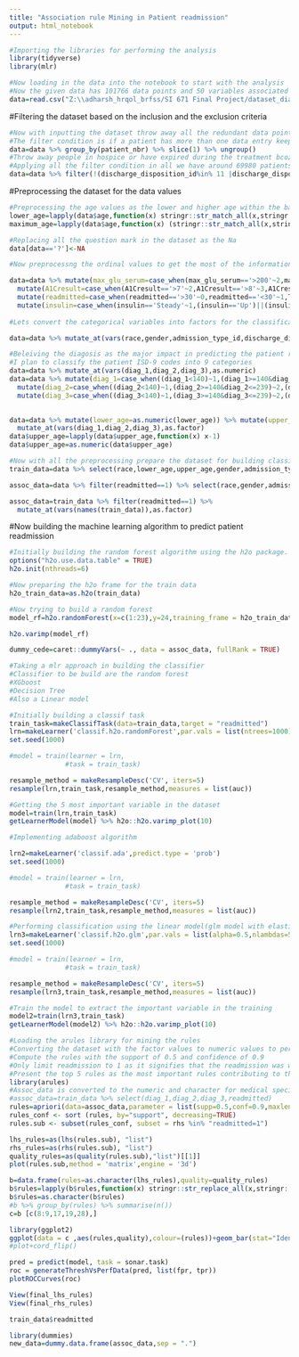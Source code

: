 ---
title: "Association rule Mining in Patient readmission"
output: html_notebook
---

```{r}
#Importing the libraries for performing the analysis
library(tidyverse)
library(mlr)

```

```{r}
#Now loading in the data into the notebook to start with the analysis
#Now the given data has 101766 data points and 50 variables associated with each names.
data=read.csv("Z:\\adharsh_hrqol_brfss/SI 671 Final Project/dataset_diabetes/diabetic_data.csv",stringsAsFactors = FALSE) %>% as.tibble()
```
#Filtering the dataset based on the inclusion and the exclusion criteria
```{r}
#Now with inputting the dataset throw away all the redundant data points so that the analysis can be carried forward
#The filter condition is if a patient has more than one data entry keep only the first entry
data=data %>% group_by(patient_nbr) %>% slice(1) %>% ungroup()
#Throw away people in hospice or have expired during the treatment bcoz they are in the exclusion criteria for the analysis
#Applying all the filter condition in all we have around 69980 patients in the dataset for the analysis.
data=data %>% filter(!(discharge_disposition_id%in% 11 |discharge_disposition_id%in% 13 | discharge_disposition_id%in% 14)) 

```
#Preprocessing the dataset for the data values
```{r}
#Preprocessing the age values as the lower and higher age within the bandwidth to increase the number of features
lower_age=lapply(data$age,function(x) stringr::str_match_all(x,stringr::regex('\\d+'))[[1]][1])
maximum_age=lapply(data$age,function(x) (stringr::str_match_all(x,stringr::regex('\\d+'))[[1]][2]))
```

```{r}
#Replacing all the question mark in the dataset as the Na
data[data=='?']<-NA
```

```{r}
#Now preprocessng the ordinal values to get the most of the information from them

data=data %>% mutate(max_glu_serum=case_when(max_glu_serum=='>200'~2,max_glu_serum=='>300'~3,max_glu_serum=='Norm'~1,TRUE~0)) %>% 
  mutate(A1Cresult=case_when(A1Cresult=='>7'~2,A1Cresult=='>8'~3,A1Cresult=='Norm'~1,TRUE~0)) %>% 
  mutate(readmitted=case_when(readmitted=='>30'~0,readmitted=='<30'~1,TRUE~0)) %>% 
  mutate(insulin=case_when(insulin=='Steady'~1,(insulin=='Up')||(insulin=='Down')~2,TRUE~0))
  
#Lets convert the categorical variables into factors for the classification problem.

data=data %>% mutate_at(vars(race,gender,admission_type_id,discharge_disposition_id,admission_source_id,medical_specialty,diag_1,diag_2,diag_3,change,diabetesMed,readmitted),as.factor)

```

```{r}
#Beleiving the diagosis as the major impact in predicting the patient readmission 
#I plan to classify the patient ISD-9 codes into 9 categories
data=data %>% mutate_at(vars(diag_1,diag_2,diag_3),as.numeric)
data=data %>% mutate(diag_1=case_when((diag_1<140)~1,(diag_1>=140&diag_1<=239)~2,(diag_1>=240&diag_1<280)~3,(diag_1>=280&diag_1<290)~4,(diag_1>=290&diag_1<320)~5,(diag_1>=320&diag_1<390)~6,(diag_1>=390&diag_1<460)~7,(diag_1>=460&diag_1<520)~8,(diag_1>=520&diag_1<580)~9,(diag_1>=580&&diag_1<630)~10,(diag_1>=630&diag_1<680)~11,(diag_1>=680&diag_1<710)~12,(diag_1>=710&diag_1<740)~13,(diag_1>=740&diag_1<760)~14,(diag_1>=760&diag_1<780)~15,(diag_1>=780&diag_1<800)~16,(diag_1>=800&diag_1<1000)~17,TRUE~18)) %>% 
  mutate(diag_2=case_when((diag_2<140)~1,(diag_2>=140&diag_2<=239)~2,(diag_2>=240&diag_2<280)~3,(diag_2>=280&diag_2<290)~4,(diag_2>=290&diag_2<320)~5,(diag_2>=320&diag_2<390)~6,(diag_2>=390&diag_2<460)~7,(diag_2>=460&diag_2<520)~8,(diag_2>=520&diag_2<580)~9,(diag_2>=580&&diag_2<630)~10,(diag_2>=630&diag_2<680)~11,(diag_2>=680&diag_2<710)~12,(diag_2>=710&diag_2<740)~13,(diag_2>=740&diag_2<760)~14,(diag_2>=760&diag_2<780)~15,(diag_2>=780&diag_2<800)~16,(diag_2>=800&diag_2<1000)~17,TRUE~18)) %>% 
  mutate(diag_3=case_when((diag_3<140)~1,(diag_3>=140&diag_3<=239)~2,(diag_3>=240&diag_3<280)~3,(diag_3>=280&diag_3<290)~4,(diag_3>=290&diag_3<320)~5,(diag_3>=320&diag_3<390)~6,(diag_3>=390&diag_3<460)~7,(diag_3>=460&diag_3<520)~8,(diag_3>=520&diag_3<580)~9,(diag_3>=580&&diag_3<630)~10,(diag_3>=630&diag_3<680)~11,(diag_3>=680&diag_3<710)~12,(diag_3>=710&diag_3<740)~13,(diag_3>=740&diag_3<760)~14,(diag_3>=760&diag_3<780)~15,(diag_3>=780&diag_3<800)~16,(diag_3>=800&diag_3<1000)~17,TRUE~18))
  
```
```{r}
data=data %>% mutate(lower_age=as.numeric(lower_age)) %>% mutate(upper_age=as.numeric(maximum_age)) %>% 
  mutate_at(vars(diag_1,diag_2,diag_3),as.factor)
data$upper_age=lapply(data$upper_age,function(x) x-1)
data$upper_age=as.numeric(data$upper_age)
```

```{r}
#Now with all the preprocessing prepare the dataset for building classification.
train_data=data %>% select(race,lower_age,upper_age,gender,admission_type_id,discharge_disposition_id,admission_source_id,time_in_hospital,medical_specialty,num_lab_procedures,num_procedures,num_medications,number_outpatient,number_emergency,number_inpatient,diag_1,diag_2,diag_3,number_diagnoses,max_glu_serum,A1Cresult,change,diabetesMed,insulin,readmitted) %>% as.data.frame()

```
```{r}
assoc_data=data %>% filter(readmitted==1) %>% select(race,gender,admission_type_id,discharge_disposition_id,admission_source_id,medical_specialty,diag_1,change,diabetesMed,readmitted,diag_2,diag_3)

assoc_data=train_data %>% filter(readmitted==1) %>% 
  mutate_at(vars(names(train_data)),as.factor)
```

#Now building the machine learning algorithm to predict patient readmission
```{r}
#Initially building the random forest algorithm using the h2o package.
options("h2o.use.data.table" = TRUE)
h2o.init(nthreads=6)
```

```{r}
#Now preparing the h2o frame for the train data
h2o_train_data=as.h2o(train_data)
```

```{r}
#Now trying to build a random forest
model_rf=h2o.randomForest(x=c(1:23),y=24,training_frame = h2o_train_data,nfolds = 5,ntrees = 500)
```
```{r}
h2o.varimp(model_rf)
```
```{r}
dummy_cede=caret::dummyVars(~ ., data = assoc_data, fullRank = TRUE)
```

```{r}
#Taking a mlr approach in building the classifier 
#Classifier to be build are the random forest 
#XGboost
#Decision Tree
#Also a Linear model
```
```{r}
#Initially building a classif task
train_task=makeClassifTask(data=train_data,target = "readmitted")
lrn=makeLearner('classif.h2o.randomForest',par.vals = list(ntrees=1000),predict.type = 'prob')
set.seed(1000)

#model = train(learner = lrn,
              #task = train_task)

resample_method = makeResampleDesc('CV', iters=5)
resample(lrn,train_task,resample_method,measures = list(auc))

```

```{r}
#Getting the 5 most important variable in the dataset
model=train(lrn,train_task)
getLearnerModel(model) %>% h2o::h2o.varimp_plot(10)
```

```{r}
#Implementing adaboost algorithm 

lrn2=makeLearner('classif.ada',predict.type = 'prob')
set.seed(1000)

#model = train(learner = lrn,
              #task = train_task)

resample_method = makeResampleDesc('CV', iters=5)
resample(lrn2,train_task,resample_method,measures = list(auc))
```

```{r}
#Performing classification using the linear model(glm model with elastic search)
lrn3=makeLearner('classif.h2o.glm',par.vals = list(alpha=0.5,nlambdas=500,lambda_search=TRUE),predict.type = 'prob')
set.seed(1000)

#model = train(learner = lrn,
              #task = train_task)

resample_method = makeResampleDesc('CV', iters=5)
resample(lrn3,train_task,resample_method,measures = list(auc))
```
```{r}
#Train the model to extract the important variable in the training
model2=train(lrn3,train_task)
getLearnerModel(model2) %>% h2o::h2o.varimp_plot(10)
```

```{r}
#Loading the arules library for mining the rules
#Converting the dataset with the factor values to numeric values to perform the apriori rule mining
#Compute the rules with the support of 0.5 and confidence of 0.9
#Only limit readmission to 1 as it signifies that the readmission was within 30 days.
#Present the top 5 rules as the most important rules contributing to the readmission.
library(arules)
#Assoc_data is converted to the numeric and character for medical speciality
#assoc_data=train_data %>% select(diag_1,diag_2,diag_3,readmitted)
rules=apriori(data=assoc_data,parameter = list(supp=0.5,conf=0.9,maxlen=10,minlen=2,maxtime=10))
rules_conf <- sort (rules, by="support", decreasing=TRUE)
rules.sub <- subset(rules_conf, subset = rhs %in% "readmitted=1")
```

```{r}
lhs_rules=as(lhs(rules.sub), "list")
rhs_rules=as(rhs(rules.sub), "list")
quality_rules=as(quality(rules.sub),"list")[[1]]
plot(rules.sub,method = 'matrix',engine = '3d')
```

```{r}
b=data.frame(rules=as.character(lhs_rules),quality=quality_rules)
b$rules=lapply(b$rules,function(x) stringr::str_replace_all(x,stringr::regex('c\\(|\\)'),''))
b$rules=as.character(b$rules)
#b %>% group_by(rules) %>% summarise(n())
c=b [c(8:9,17,19,28),] 
```

```{r}
library(ggplot2)
ggplot(data = c ,aes(rules,quality),colour=(rules))+geom_bar(stat="Identity",fill = "#FF6666")+coord_flip()
#plot+cord_flip()
```

```{r}
pred = predict(model, task = sonar.task)
roc = generateThreshVsPerfData(pred, list(fpr, tpr))
plotROCCurves(roc)
```

```{r}
View(final_lhs_rules)
View(final_rhs_rules)
```
```{r}
train_data$readmitted
```
```{r}
library(dummies)
new_data=dummy.data.frame(assoc_data,sep = ".")
```

